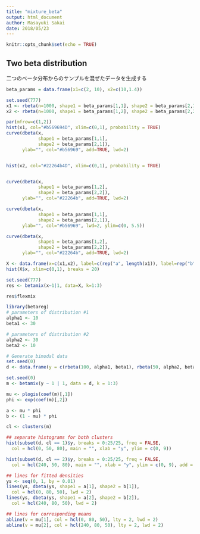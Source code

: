 ```yaml
---
title: "mixture_beta"
output: html_document
author: Masayuki Sakai
date: 2018/05/23
---
```


```r
knitr::opts_chunk$set(echo = TRUE)
```

## Two beta distribution
二つのベータ分布からのサンプルを混ぜたデータを生成する

```r
beta_params = data.frame(x1=c(2, 10), x2=c(10,1.4))

set.seed(777)
x1 <- rbeta(n=1000, shape1 = beta_params[1,1], shape2 = beta_params[2,1])
x2 <- rbeta(n=1000, shape1 = beta_params[1,2], shape2 = beta_params[2,2])

par(mfrow=c(1,2))
hist(x1, col="#b569694D", xlim=c(0,1), probability = TRUE)
curve(dbeta(x,
            shape1 = beta_params[1,1],
            shape2 = beta_params[2,1]),
      ylab="", col="#b56969", add=TRUE, lwd=2)


hist(x2, col="#22264b4D", xlim=c(0,1), probability = TRUE)


curve(dbeta(x,
            shape1 = beta_params[1,2],
            shape2 = beta_params[2,2]),
      ylab="", col="#22264b", add=TRUE, lwd=2)

```

```r
curve(dbeta(x,
            shape1 = beta_params[1,1],
            shape2 = beta_params[2,1]),
      ylab="", col="#b56969", lwd=2, ylim=c(0, 5.5))

curve(dbeta(x,
            shape1 = beta_params[1,2],
            shape2 = beta_params[2,2]),
      ylab="", col="#22264b", add=TRUE, lwd=2)

```


```r
X <- data.frame(x=c(x1,x2), label=c(rep("a", length(x1)), label=rep("b", length(x2))))
hist(X$x, xlim=c(0,1), breaks = 20)
```

```r
set.seed(777)
res <- betamix(x~1|1, data=X, k=1:3)
```

```r
res$flexmix
```




```r
library(betareg)
# parameters of distribution #1 
alpha1 <- 10
beta1 <- 30

# parameters of distribution #2 
alpha2 <- 30
beta2 <- 10

# Generate bimodal data
set.seed(0)
d <- data.frame(y = c(rbeta(100, alpha1, beta1), rbeta(50, alpha2, beta2)))

set.seed(0)
m <- betamix(y ~ 1 | 1, data = d, k = 1:3)
```


```r
mu <- plogis(coef(m)[,1])
phi <- exp(coef(m)[,2])

a <- mu * phi
b <- (1 - mu) * phi

cl <- clusters(m)

## separate histograms for both clusters
hist(subset(d, cl == 1)$y, breaks = 0:25/25, freq = FALSE,
  col = hcl(0, 50, 80), main = "", xlab = "y", ylim = c(0, 9))

hist(subset(d, cl == 2)$y, breaks = 0:25/25, freq = FALSE,
  col = hcl(240, 50, 80), main = "", xlab = "y", ylim = c(0, 9), add = TRUE)

## lines for fitted densities
ys <- seq(0, 1, by = 0.01)
lines(ys, dbeta(ys, shape1 = a[1], shape2 = b[1]),
  col = hcl(0, 80, 50), lwd = 2)
lines(ys, dbeta(ys, shape1 = a[2], shape2 = b[2]),
  col = hcl(240, 80, 50), lwd = 2)

## lines for corresponding means
abline(v = mu[1], col = hcl(0, 80, 50), lty = 2, lwd = 2)
abline(v = mu[2], col = hcl(240, 80, 50), lty = 2, lwd = 2)
```


